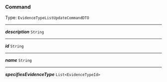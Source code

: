 


### Command

Type: `EvidenceTypeListUpdateCommandDTO`

---

***description*** `String`

---

***id*** `String`

---

***name*** `String`

---

***specifiesEvidenceType*** `List<EvidenceTypeId>`
